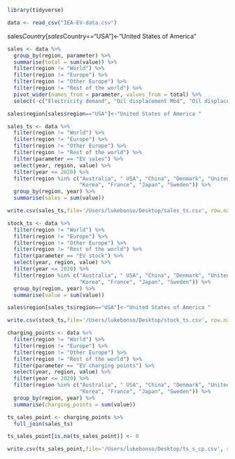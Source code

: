 ```r
library(tidyverse)
```

```r
data <- read_csv("IEA-EV-data.csv")
```
sales$Country[sales$Country=="USA"]<-"United States of America"
```r
sales <- data %>%
  group_by(region, parameter) %>%
  summarise(total = sum(value)) %>%
  filter(region != "World") %>%
  filter(region != "Europe") %>%
  filter(region != "Other Europe") %>%
  filter(region != "Rest of the world") %>%
  pivot_wider(names_from = parameter, values_from = total) %>%
  select(-c("Electricity demand", "Oil displacement Mbd", "Oil displacement Mlge"))

sales$region[sales$region=="USA"]<-"United States of America "

```
```r
sales_ts <- data %>%
  filter(region != "World") %>%
  filter(region != "Europe") %>%
  filter(region != "Other Europe") %>%
  filter(region != "Rest of the world") %>%
  filter(parameter == "EV sales") %>%
  select(year, region, value) %>%
  filter(year <= 2020) %>%
  filter(region %in% c("Australia", " USA", "China", "Denmark", "United Kingdom", "Germany",
                       "Korea", "France", "Japan", "Sweden")) %>%
  group_by(region, year) %>%
  summarise(sales = sum(value))

```

```r
write.csv(sales_ts,file='/Users/lukebonso/Desktop/sales_ts.csv', row.names=FALSE)
```

```r
stock_ts <- data %>%
  filter(region != "World") %>%
  filter(region != "Europe") %>%
  filter(region != "Other Europe") %>%
  filter(region != "Rest of the world") %>%
  filter(parameter == "EV stock") %>%
  select(year, region, value) %>%
  filter(year <= 2020) %>%
  filter(region %in% c("Australia", " USA", "China", "Denmark", "United Kingdom", "Germany",
                       "Korea", "France", "Japan", "Sweden")) %>%
  group_by(region, year) %>%
  summarise(value = sum(value))

sales$region[sales_ts$region=="USA"]<-"United States of America "
```

```r
write.csv(stock_ts,file='/Users/lukebonso/Desktop/stock_ts.csv', row.names=FALSE)
```

```r
charging_points <- data %>%
  filter(region != "World") %>%
  filter(region != "Europe") %>%
  filter(region != "Other Europe") %>%
  filter(region != "Rest of the world") %>%
  filter(parameter == "EV charging points") %>%
  select(year, region, value) %>%
  filter(year <= 2020) %>%
  filter(region %in% c("Australia", " USA", "China", "Denmark", "United Kingdom", "Germany",
                       "Korea", "France", "Japan", "Sweden")) %>%
  group_by(region, year) %>%
  summarise(charging_points = sum(value))
```

```r
ts_sales_point <- charging_points %>%
  full_join(sales_ts)

ts_sales_point[is.na(ts_sales_point)] <- 0

write.csv(ts_sales_point,file='/Users/lukebonso/Desktop/ts_s_cp.csv', row.names=FALSE)
```

